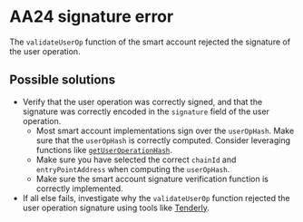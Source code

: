 # AA24 signature error

The `validateUserOp` function of the smart account rejected the signature of the user operation.

## Possible solutions

- Verify that the user operation was correctly signed, and that the signature was correctly encoded in the `signature` field of the user operation.
  - Most smart account implementations sign over the `userOpHash`. Make sure that the `userOpHash` is correctly computed. Consider leveraging functions like [`getUserOperationHash`](/permissionless/reference/utils/getUserOperationHash).
  - Make sure you have selected the correct `chainId` and `entryPointAddress` when computing the `userOpHash`.
  - Make sure the smart account signature verification function is correctly implemented.
- If all else fails, investigate why the `validateUserOp` function rejected the user operation signature using tools like [Tenderly](https://tenderly.co/).